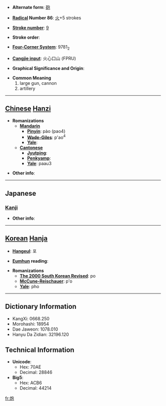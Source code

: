 * '''Alternate form''': [[砲]]

* '''[[Wiktionary:Chinese radical index| Radical]] Number 86''': [[Wiktionary:Chinese radical index 火|火]]+5 strokes

* '''[[Wiktionary:Chinese total strokes index|Stroke number]]''': [[Wiktionary:Chinese total strokes index 9|9]]

* '''Stroke order''': 

* '''[[Wiktionary:Chinese four corner index|Four-Corner System]]''': 9781<sub>2</sub>

* '''[[Wiktionary:Chinese Cangjie index|Cangjie input]]''': 火心口山 (FPRU)

* '''Graphical Significance and Origin''': 

* '''Common Meaning'''
*#large gun, cannon
*# artillery


----

== [[Chinese]] [[Hanzi]] ==

* '''Romanizations'''
** '''[[Mandarin]]'''
*** '''[[Pinyin]]''': pào (pao4)
*** '''[[Wade-Giles]]''': p'ao<sup>4</sup>
*** '''[[Yale]]''': 
** '''[[Cantonese]]'''
*** '''[[Jyutping]]''':
*** '''[[Penkyamp]]''': 
*** '''[[Yale]]''': paau3

* '''Other info''': 

----

==Japanese==
===[[Kanji]]===
{{kanji|on readings=[[ほう]] (hō)
|kun readings=[[あぶる]] (aburu)
}}

* '''Other info''':  

----

== [[Korean]] [[Hanja]] ==

* '''[[Hangeul]]''': 포

* '''[[Eumhun]] reading''': 

* '''Romanizations'''
** '''[[The 2000 South Korean Revised Romanization|The 2000 South Korean Revised]]''': po
** '''[[McCune-Reischauer]]''': p'o
** '''[[Yale]]''': pho

----

== Dictionary Information ==

* KangXi: 0668.250
* Morohashi: 18954
* Dae Jaweon: 1078.010
* Hanyu Da Zidian: 32196.120

== Technical Information ==

* '''Unicode''':
** Hex: 70AE
** Decimal: 28846
* '''Big5''':
** Hex: ACB6
** Decimal: 44214

[[fr:炮]]